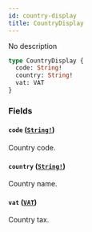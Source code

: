 ```yaml
---
id: country-display
title: CountryDisplay
---
```


No description

```graphql
type CountryDisplay {
  code: String!
  country: String!
  vat: VAT
}
```

### Fields

#### `code` ([`String!`](/api-reference/scalars/string.mdx))

Country code.

#### `country` ([`String!`](/api-reference/scalars/string.mdx))

Country name.

#### `vat` ([`VAT`](/api-reference/objects/vat.mdx))

Country tax.
